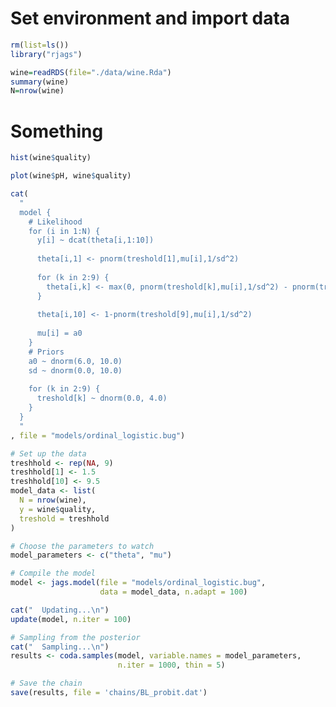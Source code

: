 # Set environment and import data
```r
rm(list=ls())
library("rjags")
```

```r
wine=readRDS(file="./data/wine.Rda")
summary(wine)
N=nrow(wine)
```
# Something
```r
hist(wine$quality)
```


```r
plot(wine$pH, wine$quality)
```
```r
cat(
  "
  model {
    # Likelihood
    for (i in 1:N) {
      y[i] ~ dcat(theta[i,1:10])
      
      theta[i,1] <- pnorm(treshold[1],mu[i],1/sd^2)
      
      for (k in 2:9) {
        theta[i,k] <- max(0, pnorm(treshold[k],mu[i],1/sd^2) - pnorm(treshold[k-1],mu[i],1/sd^2))
      }
      
      theta[i,10] <- 1-pnorm(treshold[9],mu[i],1/sd^2)
      
      mu[i] = a0
    }
    # Priors
    a0 ~ dnorm(6.0, 10.0)
    sd ~ dnorm(0.0, 10.0)
    
    for (k in 2:9) {
      treshold[k] ~ dnorm(0.0, 4.0)
    }
  }
  "
, file = "models/ordinal_logistic.bug")

# Set up the data
treshhold <- rep(NA, 9)
treshhold[1] <- 1.5
treshhold[10] <- 9.5
model_data <- list(
  N = nrow(wine),
  y = wine$quality,
  treshold = treshhold
)

# Choose the parameters to watch
model_parameters <- c("theta", "mu")

# Compile the model
model <- jags.model(file = "models/ordinal_logistic.bug",
                    data = model_data, n.adapt = 100)
```

```r
cat("  Updating...\n")
update(model, n.iter = 100)
```

```r
# Sampling from the posterior
cat("  Sampling...\n")
results <- coda.samples(model, variable.names = model_parameters,
                        n.iter = 1000, thin = 5)

# Save the chain
save(results, file = 'chains/BL_probit.dat')
```
